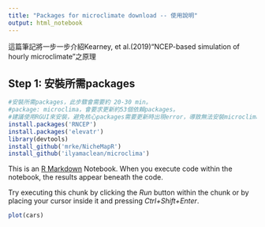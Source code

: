 ```yaml
---
title: "Packages for microclimate download -- 使用說明"
output: html_notebook
---
```

這篇筆記將一步一步介紹Kearney, et al.(2019)"NCEP-based simulation of hourly microclimate"之原理

## Step 1: 安裝所需packages
```r
#安裝所需packages，此步驟會需要約 20-30 min。
#package: microclima，會要求更新約53個依賴packages。
#建議使用RGUI來安裝，避免核心packages需要更新時出現error，導致無法安裝microclima。
install.packages('RNCEP')
install.packages('elevatr')
library(devtools)
install_github('mrke/NicheMapR')
install_github('ilyamaclean/microclima')
```

This is an [R Markdown](http://rmarkdown.rstudio.com) Notebook. When you execute code within the notebook, the results appear beneath the code. 

Try executing this chunk by clicking the *Run* button within the chunk or by placing your cursor inside it and pressing *Ctrl+Shift+Enter*. 

```r
plot(cars)
```


